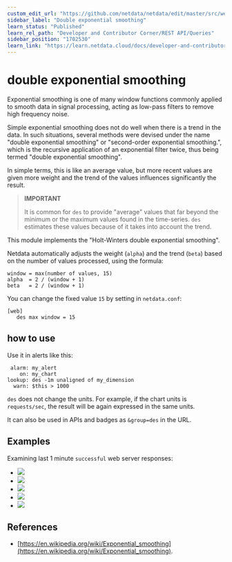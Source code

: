 ```yaml
---
custom_edit_url: "https://github.com/netdata/netdata/edit/master/src/web/api/queries/des/README.md"
sidebar_label: "Double exponential smoothing"
learn_status: "Published"
learn_rel_path: "Developer and Contributor Corner/REST API/Queries"
sidebar_position: "1702530"
learn_link: "https://learn.netdata.cloud/docs/developer-and-contributor-corner/rest-api/queries/double-exponential-smoothing"
---
```


# double exponential smoothing

Exponential smoothing is one of many window functions commonly applied to smooth data in signal
processing, acting as low-pass filters to remove high frequency noise.

Simple exponential smoothing does not do well when there is a trend in the data.
In such situations, several methods were devised under the name "double exponential smoothing"
or "second-order exponential smoothing.", which is the recursive application of an exponential
filter twice, thus being termed "double exponential smoothing".

In simple terms, this is like an average value, but more recent values are given more weight
and the trend of the values influences significantly the result.

> **IMPORTANT**
>
> It is common for `des` to provide "average" values that far beyond the minimum or the maximum
> values found in the time-series.
> `des` estimates these values because of it takes into account the trend.

This module implements the "Holt-Winters double exponential smoothing".

Netdata automatically adjusts the weight (`alpha`) and the trend (`beta`) based on the number
of values processed, using the formula:

```
window = max(number of values, 15)
alpha  = 2 / (window + 1)
beta   = 2 / (window + 1)
```

You can change the fixed value `15` by setting in `netdata.conf`:

```
[web]
   des max window = 15
```

## how to use

Use it in alerts like this:

```
 alarm: my_alert
    on: my_chart
lookup: des -1m unaligned of my_dimension
  warn: $this > 1000
```

`des` does not change the units. For example, if the chart units is `requests/sec`, the result
will be again expressed in the same units. 

It can also be used in APIs and badges as `&group=des` in the URL.

## Examples

Examining last 1 minute `successful` web server responses:

-   ![](https://registry.my-netdata.io/api/v1/badge.svg?chart=web_log_nginx.response_statuses&options=unaligned&dimensions=success&group=min&after=-60&label=min)
-   ![](https://registry.my-netdata.io/api/v1/badge.svg?chart=web_log_nginx.response_statuses&options=unaligned&dimensions=success&group=average&after=-60&label=average&value_color=yellow)
-   ![](https://registry.my-netdata.io/api/v1/badge.svg?chart=web_log_nginx.response_statuses&options=unaligned&dimensions=success&group=ses&after=-60&label=single+exponential+smoothing&value_color=yellow)
-   ![](https://registry.my-netdata.io/api/v1/badge.svg?chart=web_log_nginx.response_statuses&options=unaligned&dimensions=success&group=des&after=-60&label=double+exponential+smoothing&value_color=orange)
-   ![](https://registry.my-netdata.io/api/v1/badge.svg?chart=web_log_nginx.response_statuses&options=unaligned&dimensions=success&group=max&after=-60&label=max)

## References

-   [https://en.wikipedia.org/wiki/Exponential_smoothing](https://en.wikipedia.org/wiki/Exponential_smoothing).


